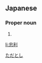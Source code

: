 ==Japanese==
{{ja-kanjitab|忠|利}}

===Proper noun===
{{ja-pos|proper|ただとし}}

# {{given name|male|lang=ja}}

[[Category:Japanese male given names|ただとし]]

[[li:忠利]]